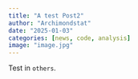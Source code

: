 ```yaml
---
title: "A test Post2"
author: "Archimondstat"
date: "2025-01-03"
categories: [news, code, analysis]
image: "image.jpg"
---
```


Test in `others`.